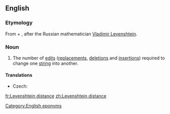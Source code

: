 ==English==

===Etymology===
From {{term|Levenshtein|lang=en}} + {{term|distance|lang=en}}, after the Russian mathematician [[w:Vladimir Levenshtein|Vladimir Levenshtein]].

===Noun===
{{wikipedia}}
{{en-noun}}

# {{context|computer science}} The number of [[edit]]s ([[replacements]], [[deletions]] and [[insertions]]) required to change one [[string]] into another.

====Translations====
{{trans-top|(computer science) the number of edits required to change one string into another}}
* Czech: {{t-|cs|Levenshteinova vzdálenost|f}}
{{trans-mid}}
{{trans-bottom}}

[[Category:English eponyms]]

[[fr:Levenshtein distance]]
[[zh:Levenshtein distance]]